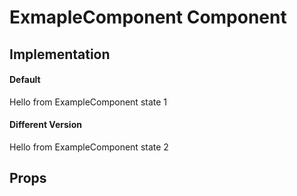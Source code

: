 

<Meta title="Path|To/ExampleComponent" />

# ExmapleComponent Component

## Implementation

#### Default
<Preview>
  <Story name="default">
    <ExampleComponent>
      <p>Hello from ExampleComponent state 1</p>
    </ExampleComponent>
  </Story>
</Preview>

#### Different Version
<Preview>
  <Story name="default">
    <ExampleComponent>
      <p>Hello from ExampleComponent state 2</p>
    </ExampleComponent>
  </Story>
</Preview>

## Props

<Props of={ExampleComponent} />
